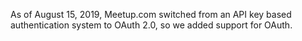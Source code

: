 As of August 15, 2019, Meetup.com switched from an API key based authentication system to OAuth 2.0, so we added support for OAuth.  
